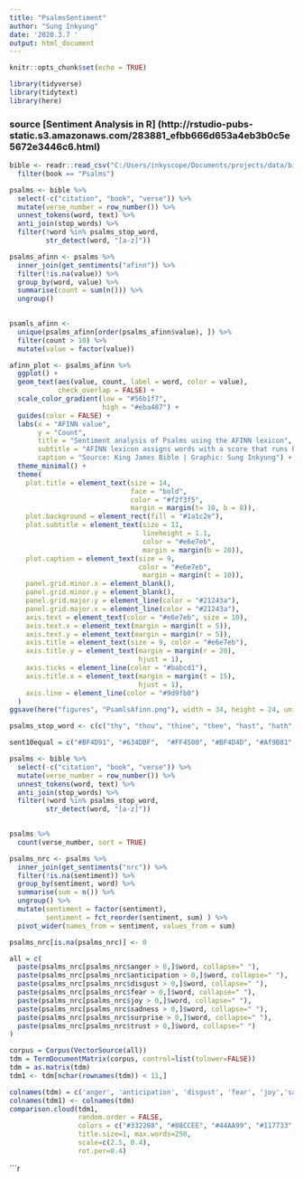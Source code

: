 ```yaml
---
title: "PsalmsSentiment"
author: "Sung Inkyung"
date: '2020.3.7 '
output: html_document
---
```


```r
knitr::opts_chunk$set(echo = TRUE)
```

```r
library(tidyverse)
library(tidytext)
library(here)

```
### source [Sentiment Analysis in R] (http://rstudio-pubs-static.s3.amazonaws.com/283881_efbb666d653a4eb3b0c5e5672e3446c6.html)
```r
bible <- readr::read_csv("C:/Users/inkyscope/Documents/projects/data/bible_kjv_new.csv") %>% 
  filter(book == "Psalms")
```

```r
psalms <- bible %>% 
  select(-c("citation", "book", "verse")) %>% 
  mutate(verse_number = row_number()) %>% 
  unnest_tokens(word, text) %>% 
  anti_join(stop_words) %>% 
  filter(!word %in% psalms_stop_word,
         str_detect(word, "[a-z]"))

psalms_afinn <- psalms %>% 
  inner_join(get_sentiments("afinn")) %>% 
  filter(!is.na(value)) %>% 
  group_by(word, value) %>% 
  summarise(count = sum(n())) %>% 
  ungroup()
  

psamls_afinn <- 
  unique(psalms_afinn[order(psalms_afinn$value), ]) %>% 
  filter(count > 10) %>% 
  mutate(value = factor(value))

afinn_plot <- psalms_afinn %>% 
  ggplot() +
  geom_text(aes(value, count, label = word, color = value),
            check_overlap = FALSE) +
  scale_color_gradient(low = "#56b1f7",
                       high = "#eba487") +
  guides(color = FALSE) +
  labs(x = "AFINN value",
       y = "Count",
       title = "Sentiment analysis of Psalms using the AFINN lexicon",
       subtitle = "AFINN lexicon assigns words with a score that runs between -5 and 5, with negative scores indicating negative sentiment and positive scores indicating positive sentiment.",
       caption = "Source: King James Bible | Graphic: Sung Inkyung") +
  theme_minimal() +
  theme(
    plot.title = element_text(size = 14, 
                              face = "bold",
                              color = "#f2f3f5",
                              margin = margin(t= 10, b = 8)),
    plot.background = element_rect(fill = "#1a1c2e"),
    plot.subtitle = element_text(size = 11, 
                                 lineheight = 1.1,
                                 color = "#e6e7eb",
                                 margin = margin(b = 20)),
    plot.caption = element_text(size = 9,
                                color = "#e6e7eb",
                                 margin = margin(t = 10)),
    panel.grid.minor.x = element_blank(),
    panel.grid.minor.y = element_blank(),
    panel.grid.major.y = element_line(color = "#21243a"),
    panel.grid.major.x = element_line(color = "#21243a"),
    axis.text = element_text(color = "#e6e7eb", size = 10),
    axis.text.x = element_text(margin = margin(t = 5)),
    axis.text.y = element_text(margin = margin(r = 5)),
    axis.title = element_text(size = 9, color = "#e6e7eb"),
    axis.title.y = element_text(margin = margin(r = 20),
                                hjust = 1),
    axis.ticks = element_line(color = "#babcd1"),
    axis.title.x = element_text(margin = margin(t = 15),
                                hjust = 1),
    axis.line = element_line(color = "#9d9fb0")
  )
ggsave(here("figures", "PsamlsAfinn.png"), width = 34, height = 24, units="cm")

```

```r

psalms_stop_word <- c(c("thy", "thou", "thine", "thee", "hast", "hath", "lord", "god", "ye", "yea"))

sent10equal = c("#BF4D91", "#634DBF",  "#FF4500", "#BF4D4D", "#Af9B81", "#D7CE17", "#63BF4D", "#BF914D", "#4D7ABF", "#4DBFBF")

psalms <- bible %>% 
  select(-c("citation", "book", "verse")) %>% 
  mutate(verse_number = row_number()) %>% 
  unnest_tokens(word, text) %>% 
  anti_join(stop_words) %>% 
  filter(!word %in% psalms_stop_word,
         str_detect(word, "[a-z]"))
  

psalms %>% 
  count(verse_number, sort = TRUE)

psalms_nrc <- psalms %>% 
  inner_join(get_sentiments("nrc")) %>% 
  filter(!is.na(sentiment)) %>% 
  group_by(sentiment, word) %>% 
  summarise(sum = n()) %>% 
  ungroup() %>% 
  mutate(sentiment = factor(sentiment),
         sentiment = fct_reorder(sentiment, sum) ) %>% 
  pivot_wider(names_from = sentiment, values_from = sum)

psalms_nrc[is.na(psalms_nrc)] <- 0


```

```r
all = c(
  paste(psalms_nrc[psalms_nrc$anger > 0,]$word, collapse=" "),
  paste(psalms_nrc[psalms_nrc$anticipation > 0,]$word, collapse=" "),
  paste(psalms_nrc[psalms_nrc$disgust > 0,]$word, collapse=" "),
  paste(psalms_nrc[psalms_nrc$fear > 0,]$word, collapse=" "),
  paste(psalms_nrc[psalms_nrc$joy > 0,]$word, collapse=" "),
  paste(psalms_nrc[psalms_nrc$sadness > 0,]$word, collapse=" "),
  paste(psalms_nrc[psalms_nrc$surprise > 0,]$word, collapse=" "),
  paste(psalms_nrc[psalms_nrc$trust > 0,]$word, collapse=" ")
)

corpus = Corpus(VectorSource(all))
tdm = TermDocumentMatrix(corpus, control=list(tolower=FALSE))
tdm = as.matrix(tdm)
tdm1 <- tdm[nchar(rownames(tdm)) < 11,]

colnames(tdm) = c('anger', 'anticipation', 'disgust', 'fear', 'joy','sadness', 'surprise', 'trust')
colnames(tdm1) <- colnames(tdm)
comparison.cloud(tdm1, 
                 random.order = FALSE,
                 colors = c("#332288", "#88CCEE", "#44AA99", "#117733", "#999933", "#DDCC77", "#661100", "#CC6677", "#882255", "#AA4499"),
                 title.size=1, max.words=250, 
                 scale=c(2.5, 0.4),
                 rot.per=0.4)
```


```r

 
